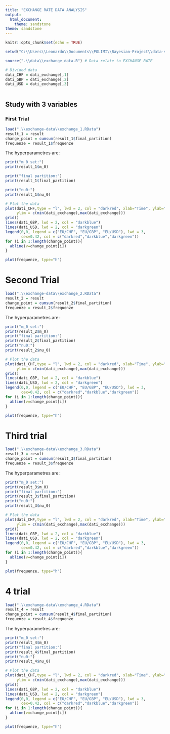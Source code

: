 ```yaml
---
title: "EXCHANGE RATE DATA ANALYSIS"
output: 
  html_document: 
    theme: sandstone
theme: sandstone
---
```


```r
knitr::opts_chunk$set(echo = TRUE)
```

```r
setwd("C:\\Users\\Leonardo\\Documents\\POLIMI\\Bayesian-Project\\data-study-of-sampling-strategy")

source(".\\data\\exchange_data.R") # Data relate to EXCHANGE RATE

# Divided data
dati_CHF = dati_exchange[,1]
dati_GBP = dati_exchange[,2]
dati_USD = dati_exchange[,3]

```

```r
```

## Study with 3 variables

### First Trial

```r
load(".\\exchange-data\\exchange_1.RData")
result_1 = result
change_point = cumsum(result_1$final_partition)
frequenze = result_1$frequenze
```
The hyperparametres are:
```r
print("m_0 set:")
print(result_1$m_0)

print("final partition:")
print(result_1$final_partition)

print("nu0:")
print(result_1$nu_0)
```
```r
# Plot the data
plot(dati_CHF,type = "l", lwd = 2, col = "darkred", xlab="Time", ylab="Exchange rate",
     ylim = c(min(dati_exchange),max(dati_exchange)))
grid()
lines(dati_GBP, lwd = 2, col = "darkblue")
lines(dati_USD, lwd = 2, col = "darkgreen")
legend(0,0, legend = c("EU/CHF", "EU/GBP", "EU/USD"), lwd = 3, 
       cex=0.42, col = c("darkred","darkblue","darkgreen"))
for (i in 1:length(change_point)){
  abline(v=change_point[i])
}
```

```r
plot(frequenze, type="h")
```
# Second Trial

```r
load(".\\exchange-data\\exchange_2.RData")
result_2 = result
change_point = cumsum(result_2$final_partition)
frequenze = result_2$frequenze
```
The hyperparametres are:
```r
print("m_0 set:")
print(result_2$m_0)
print("final partition:")
print(result_2$final_partition)
print("nu0:")
print(result_2$nu_0)
```
```r
# Plot the data
plot(dati_CHF,type = "l", lwd = 2, col = "darkred", xlab="Time", ylab="Exchange rate",
     ylim = c(min(dati_exchange),max(dati_exchange)))
grid()
lines(dati_GBP, lwd = 2, col = "darkblue")
lines(dati_USD, lwd = 2, col = "darkgreen")
legend(0,0, legend = c("EU/CHF", "EU/GBP", "EU/USD"), lwd = 3, 
       cex=0.42, col = c("darkred","darkblue","darkgreen"))
for (i in 1:length(change_point)){
  abline(v=change_point[i])
}
```

```r
plot(frequenze, type="h")
```

# Third trial

```r
load(".\\exchange-data\\exchange_3.RData")
result_3 = result
change_point = cumsum(result_3$final_partition)
frequenze = result_3$frequenze
```
The hyperparametres are:
```r
print("m_0 set:")
print(result_3$m_0)
print("final partition:")
print(result_3$final_partition)
print("nu0:")
print(result_3$nu_0)
```
```r
# Plot the data
plot(dati_CHF,type = "l", lwd = 2, col = "darkred", xlab="Time", ylab="Exchange rate",
     ylim = c(min(dati_exchange),max(dati_exchange)))
grid()
lines(dati_GBP, lwd = 2, col = "darkblue")
lines(dati_USD, lwd = 2, col = "darkgreen")
legend(0,0, legend = c("EU/CHF", "EU/GBP", "EU/USD"), lwd = 3, 
       cex=0.42, col = c("darkred","darkblue","darkgreen"))
for (i in 1:length(change_point)){
  abline(v=change_point[i])
}
```

```r
plot(frequenze, type="h")
```
# 4 trial

```r
load(".\\exchange-data\\exchange_4.RData")
result_4 = result
change_point = cumsum(result_4$final_partition)
frequenze = result_4$frequenze
```
The hyperparametres are:
```r
print("m_0 set:")
print(result_4$m_0)
print("final partition:")
print(result_4$final_partition)
print("nu0:")
print(result_4$nu_0)
```
```r
# Plot the data
plot(dati_CHF,type = "l", lwd = 2, col = "darkred", xlab="Time", ylab="Exchange rate",
     ylim = c(min(dati_exchange),max(dati_exchange)))
grid()
lines(dati_GBP, lwd = 2, col = "darkblue")
lines(dati_USD, lwd = 2, col = "darkgreen")
legend(0,0, legend = c("EU/CHF", "EU/GBP", "EU/USD"), lwd = 3, 
       cex=0.42, col = c("darkred","darkblue","darkgreen"))
for (i in 1:length(change_point)){
  abline(v=change_point[i])
}
```

```r
plot(frequenze, type="h")
```